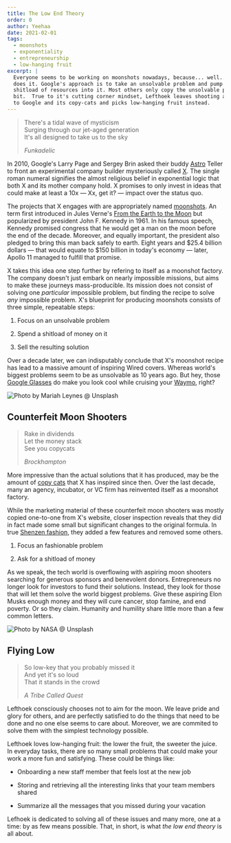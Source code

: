 ```yaml
---
title: The Low End Theory
order: 0
author: Yeehaa
date: 2021-02-01
tags:
  - moonshots
  - exponentiality
  - entrepreneurship
  - low-hanging fruit
excerpt: |
  Everyone seems to be working on moonshots nowadays, because... well... Google
  does it. Google's approach is to take an unsolvable problem and pump a
  shitload of resources into it. Most others only copy the unsolvable problem
  bit.  True to it's cutting corner mindset, Lefthoek leaves shooting at moons
  to Google and its copy-cats and picks low-hanging fruit instead.
---
```


> There's a tidal wave of mysticism   
> Surging through our jet-aged generation   
> It's all designed to take us to the sky   
> 
> *Funkadelic*

In 2010, Google's Larry Page and Sergey Brin asked their buddy
[Astro](https://hanna-barbera.fandom.com/wiki/Astro) Teller to front an
experimental company builder mysteriously called [X](https://x.company/). The
single roman numeral signifies the almost religious belief in exponential logic
that both X and its mother company hold. X promises to only invest in ideas that
could make at least a 10x &mdash; Xx, get it?  &mdash; impact over the status
quo. 

The projects that X engages with are appropriately named
[moonshots](https://www.thegeniusworks.com/2020/02/a-decade-of-moonshots-alphabet-x/).
An term first introduced in Jules Verne's [From the Earth to the
Moon](https://en.wikipedia.org/wiki/From_the_Earth_to_the_Moon) but popularized
by president John F. Kennedy in 1961. In his famous speech, Kennedy promised
congress that he would get a man on the moon before the end of the decade.
Moreover, and equally important, the president also pledged to bring this man
back safely to earth.  Eight years and $25.4 billion dollars &mdash; that would
equate to $150 billion in today's economy &mdash; later, Apollo 11 managed to
fulfill that promise.

X takes this idea one step further by refering to itself as a moonshot factory.
The company doesn't just embark on nearly impossible missions, but aims to make
these journeys mass-producible. Its mission does not consist of solving one
*particular* impossible problem, but finding the recipe to solve *any*
impossible problem. X's blueprint for producing moonshots consists of three
simple, repeatable steps:

1. Focus on an unsolvable problem    

2. Spend a shitload of money on it  

3. Sell the resulting solution

Over a decade later, we can indisputably conclude that X's moonshot recipe has
lead to a massive amount of inspiring Wired covers. Whereas world's biggest
problems seem to be as unsolvable as 10 years ago. But hey, those [Google
Glasses](https://www.theguardian.com/technology/2014/feb/19/google-glass-advice-smartglasses-glasshole#:~:text=Early%20adopters%20of%20Glass%2C%20derogatorily,for%20long%20periods%20of%20time.)
do make you look cool while cruising your [Waymo](https://waymo.com/), right?

![Photo by Mariah Leynes @ Unsplash](/images/moonshot.jpg)


## Counterfeit Moon Shooters

> Rake in dividends   
> Let the money stack  
> See you copycats   
>
> *Brockhampton*

More impressive than the actual solutions that it has produced, may be the
amount of [copy cats](https://www.moonshot-factory.eu/en/missions/) that X has
inspired since then. Over the last decade, many an agency, incubator, or VC firm
has reinvented itself as a moonshot factory. 

While the marketing material of these counterfeit moon shooters was mostly
copied one-to-one from X's website, closer inspection reveals that they did in
fact made some small but significant changes to the original formula. In true
[Shenzen fashion](https://nostarch.com/hardwarehackerpaperback), they added a few features and removed some others.

1. Focus an fashionable problem    

2. Ask for a shitload of money 

As we speak, the tech world is overflowing with aspiring moon shooters searching
for generous sponsors and benevolent donors. Entrepreneurs no longer look for
investors to fund their solutions. Instead, they look for those that will let
them solve the world biggest problems. Give these aspiring Elon Musks enough
money and they will cure cancer, stop famine, and end poverty. Or so they claim.
Humanity and humility share little more than a few common letters.

![Photo by NASA @ Unsplash](/images/moonshot-2.jpg)

## Flying Low
 
> So low-key that you probably missed it   
> And yet it's so loud    
> That it stands in the crowd
>
> *A Tribe Called Quest*

Lefthoek consciously chooses not to aim for the moon. We leave pride and glory
for others, and are perfectly satisfied to do the things that need to be done
and no one else seems to care about. Moreover, we are commited to solve them
with the simplest technology possible. 

Lefthoek loves low-hanging fruit: the lower the fruit, the sweeter the juice. In
everyday tasks, there are so many small problems that could make your work a
more fun and satisfying. These could be things like:

+ Onboarding a new staff member that feels lost at the new job

+ Storing and retrieving all the interesting links that your team members shared 

+ Summarize all the messages that you missed during your vacation

Lefhoek is dedicated to solving all of these issues and many more, one at a
time: by as few means possible. That, in short, is what *the low end theory* is
all about.
